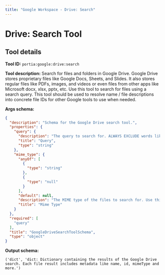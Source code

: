 ```yaml
---
title: "Google Workspace - Drive: Search"
---
```

<!-- WARNING: This file is auto-generated by generate_tool_docs.py. Do not edit manually. -->


# Drive: Search Tool

<Intro />

## Tool details
**Tool ID:** `portia:google:drive:search`

**Tool description:** Search for files and folders in Google Drive. Google Drive stores proprietary files like Google Docs, Sheets, and Slides. It also stores regular files like PDFs, images, and videos or even files from other apps like Microsoft docx, xlsx, pptx, etc. Use this tool to search for files using a search query.  This tool should be used to resolve name / file descriptions into concrete file IDs for other Google tools to use when needed.

**Args schema:**
```json
{
  "description": "Schema for the Google Drive search tool.",
  "properties": {
    "query": {
      "description": "The query to search for. ALWAYS EXCLUDE words like 'doc', 'sheet', 'spreadsheet', 'file' from the end query string. For example if the query is 'cash flow forecast spreadsheet', the query string should be 'cash flow forecast'",
      "title": "Query",
      "type": "string"
    },
    "mime_type": {
      "anyOf": [
        {
          "type": "string"
        },
        {
          "type": "null"
        }
      ],
      "default": null,
      "description": "The MIME type of the files to search for. Use this if you want to search for files with a specific type of file or file extension. For example, 'application/pdf' or 'pdf'. Uses RFC 6838 standard for MIME types.",
      "title": "Mime Type"
    }
  },
  "required": [
    "query"
  ],
  "title": "GoogleDriveSearchToolSchema",
  "type": "object"
}
```

**Output schema:**
```
('dict', 'dict: Dictionary containing the results of the Google Drive search. Each file result includes metadata like name, id, mimeType and more.')
```
